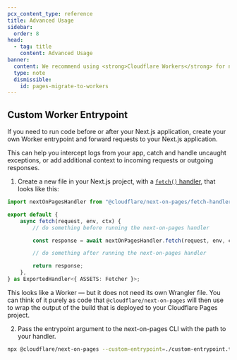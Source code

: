 ```yaml
---
pcx_content_type: reference
title: Advanced Usage
sidebar:
  order: 8
head:
  - tag: title
    content: Advanced Usage
banner:
  content: We recommend using <strong>Cloudflare Workers</strong> for new projects. For existing Pages projects, see our <a href="/workers/static-assets/migrate-from-pages/">migration guide</a> and <a href="/workers/static-assets/migrate-from-pages/#compatibility-matrix">compatibility matrix</a>.
  type: note
  dismissible:
    id: pages-migrate-to-workers
---
```


## Custom Worker Entrypoint

If you need to run code before or after your Next.js application, create your own Worker entrypoint and forward requests to your Next.js application.

This can help you intercept logs from your app, catch and handle uncaught exceptions, or add additional context to incoming requests or outgoing responses.

1. Create a new file in your Next.js project, with a [`fetch()` handler](/workers/runtime-apis/handlers/fetch/), that looks like this:

```ts
import nextOnPagesHandler from "@cloudflare/next-on-pages/fetch-handler";

export default {
	async fetch(request, env, ctx) {
		// do something before running the next-on-pages handler

		const response = await nextOnPagesHandler.fetch(request, env, ctx);

		// do something after running the next-on-pages handler

		return response;
	},
} as ExportedHandler<{ ASSETS: Fetcher }>;
```

This looks like a Worker — but it does not need its own Wrangler file. You can think of it purely as code that `@cloudflare/next-on-pages` will then use to wrap the output of the build that is deployed to your Cloudflare Pages project.

2. Pass the entrypoint argument to the next-on-pages CLI with the path to your handler.

```sh
npx @cloudflare/next-on-pages --custom-entrypoint=./custom-entrypoint.ts
```
